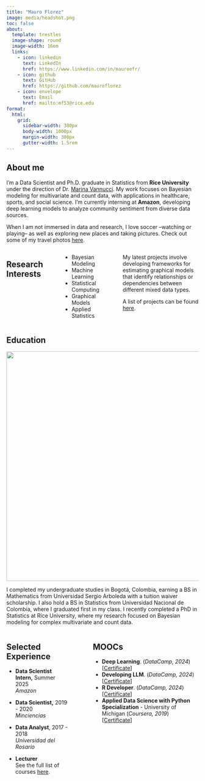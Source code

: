 ```yaml
---
title: "Mauro Florez"
image: media/headshot.png
toc: false
about:
  template: trestles
  image-shape: round
  image-width: 16em
  links:
    - icon: linkedin
      text: LinkedIn
      href: https://www.linkedin.com/in/mauroefr/
    - icon: github
      text: GitHub
      href: https://github.com/mauroflorez
    - icon: envelope
      text: Email
      href: mailto:mf53@rice.edu
format:
  html:
    grid:
      sidebar-width: 300px
      body-width: 1000px
      margin-width: 300px
      gutter-width: 1.5rem
---
```


::: justify
## About me

I’m a Data Scientist and Ph.D. graduate in Statistics from **Rice University** under the direction of Dr. [Marina Vannucci](https://marina.blogs.rice.edu/). My work focuses on Bayesian modeling for multivariate and count data, with applications in healthcare, sports, and social science. I’m currently interning at **Amazon**, developing deep learning models to analyze community sentiment from diverse data sources.

When I am not immersed in data and research, I love soccer –watching or playing– as well as exploring new places and taking pictures. Check out some of my travel photos [here](https://mauroflorez.github.io/gallery.html).
:::

::::::: columns
## Research Interests

::: {.column width="30%"}
-   Bayesian Modeling
-   Machine Learning
-   Statistical Computing
-   Graphical Models
-   Applied Statistics
:::

::: {.column width="5%"}
:::

:::: {.column width="60%"}
::: justify
My latest projects involve developing frameworks for estimating graphical models that identify relationships or dependencies between different mixed data types.

A list of projects can be found [here](https://mauroflorez.github.io/projects.html).
:::
::::
:::::::

::: justify
## Education

![](media/logos2.png){fig-align="center" width="600"}

I completed my undergraduate studies in Bogotá, Colombia, earning a BS in Mathematics from Universidad Sergio Arboleda with a tuition waiver scholarship. I also hold a BS in Statistics from Universidad Nacional de Colombia, where I graduated first in my class. I recently completed a PhD in Statistics at Rice University, where my research focused on Bayesian modeling for complex multivariate and count data.
:::

:::::: columns
::: {.column width="35%"}
## Selected Experience

-   **Data Scientist Intern,** Summer 2025**\
    ***Amazon*

-   **Data Scientist,** 2019 - 2020**\
    ***Minciencias*

-   **Data Analyst**, 2017 - 2018\
    *Universidad del Rosario*

-   **Lecturer**\
    See the full list of courses [here](https://mauroflorez.github.io/teaching.html).
:::

::: {.column width="5%"}
:::

::: {.column width="60%"}
## MOOCs

-   **Deep Learning**. (*DataCamp, 2024*) \[[Certificate](https://www.datacamp.com/completed/statement-of-accomplishment/track/fd6eb135af814741b062bb68c0d8eb1adbd4d76a)\]\
-   **Developing LLM**. (*DataCamp, 2024*) \[[Certificate](https://www.datacamp.com/completed/statement-of-accomplishment/track/3e53de05e5673c349ecd9fb95b143a87891c7217)\]\
-   **R Developer**. (*DataCamp, 2024*) \[[Certificate](https://www.datacamp.com/completed/statement-of-accomplishment/track/7add30a444c03f094691cc5c2e37aed02b5ee050)\]\
-   **Applied Data Science with Python Specialization** - University of Michigan (*Coursera, 2019*) \[[Certificate](https://www.coursera.org/account/accomplishments/specialization/PWJ9L2Z83K5Z)\]
:::
::::::
